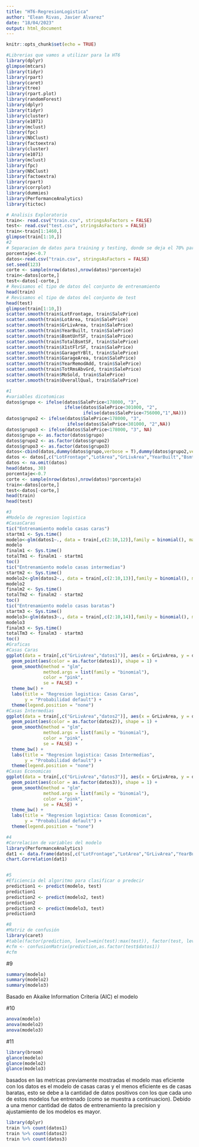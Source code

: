 ```yaml
---
title: "HT6-RegresionLogistica"
author: "Elean Rivas, Javier Alvarez"
date: "18/04/2023"
output: html_document
---
```

  
```r
knitr::opts_chunk$set(echo = TRUE)
```

```r
#Librerias que vamos a utilizar para la HT6
library(dplyr)
glimpse(mtcars)
library(tidyr)
library(rpart)
library(caret)
library(tree)
library(rpart.plot)
library(randomForest)
library(dplyr)
library(tidyr)
library(cluster)
library(e1071)
library(mclust)
library(fpc)
library(NbClust)
library(factoextra)
library(cluster)
library(e1071)
library(mclust)
library(fpc)
library(NbClust)
library(factoextra)
library(rpart)
library(corrplot)
library(dummies)
library(PerformanceAnalytics)
library(tictoc)
```

```r
# Analisis Exploratorio
train<- read.csv("train.csv", stringsAsFactors = FALSE)
test<- read.csv("test.csv", stringsAsFactors = FALSE)
train<-train[1:1460,]
glimpse(train[1:10,])
#2
# Separacion de datos para training y testing, donde se deja el 70% para training y el 30% para testing
porcentaje<-0.7
datos<-read.csv("train.csv", stringsAsFactors = FALSE)
set.seed(123)
corte <- sample(nrow(datos),nrow(datos)*porcentaje)
train<-datos[corte,]
test<-datos[-corte,]
# Revisamos el tipo de datos del conjunto de entrenamiento
head(train)
# Revisamos el tipo de datos del conjunto de test
head(test)
glimpse(train[1:10,])
scatter.smooth(train$LotFrontage, train$SalePrice)
scatter.smooth(train$LotArea, train$SalePrice)
scatter.smooth(train$GrLivArea, train$SalePrice)
scatter.smooth(train$YearBuilt, train$SalePrice)
scatter.smooth(train$BsmtUnfSF, train$SalePrice)
scatter.smooth(train$TotalBsmtSF, train$SalePrice)
scatter.smooth(train$X1stFlrSF, train$SalePrice)
scatter.smooth(train$GarageYrBlt, train$SalePrice)
scatter.smooth(train$GarageArea, train$SalePrice)
scatter.smooth(train$YearRemodAdd, train$SalePrice)
scatter.smooth(train$TotRmsAbvGrd, train$SalePrice)
scatter.smooth(train$MoSold, train$SalePrice)
scatter.smooth(train$OverallQual, train$SalePrice)

#1
#variables dicotomicas
datos$grupo <- ifelse(datos$SalePrice<178000, "3", 
                      ifelse(datos$SalePrice<301000, "2",
                             ifelse(datos$SalePrice<756000,"1",NA)))
datos$grupo2 <- ifelse(datos$SalePrice<178000, "3", 
                       ifelse(datos$SalePrice<301000, "2",NA))
datos$grupo3 <- ifelse(datos$SalePrice<178000, "3", NA)
datos$grupo <- as.factor(datos$grupo)
datos$grupo2 <- as.factor(datos$grupo2)
datos$grupo3 <- as.factor(datos$grupo3)
datos<-cbind(datos,dummy(datos$grupo,verbose = T),dummy(datos$grupo2,verbose = T), dummy(datos$grupo3,verbose = T))
datos <- datos[,c("LotFrontage","LotArea","GrLivArea","YearBuilt","BsmtUnfSF","TotalBsmtSF","X1stFlrSF","GarageYrBlt","GarageArea","YearRemodAdd", "SalePrice", "datos1","datos2","datos3")]
datos <- na.omit(datos)
head(datos, 30)
porcentaje<-0.7
corte <- sample(nrow(datos),nrow(datos)*porcentaje)
train<-datos[corte,]
test<-datos[-corte,]
head(train)
head(test)

#3
#Modelo de regresion logistica
#CasasCaras
tic("Entrenamiento modelo casas caras")
startm1 <- Sys.time()
modelo<-glm(datos1~., data = train[,c(2:10,12)],family = binomial(), maxit=100)
modelo
finalm1 <- Sys.time()
totalTm1 <- finalm1 - startm1
toc()
tic("Entrenamiento modelo casas intermedias")
startm2 <- Sys.time()
modelo2<-glm(datos2~., data = train[,c(2:10,13)],family = binomial(), maxit=100)
modelo2
finalm2 <- Sys.time()
totalTm2 <- finalm2 - startm2
toc()
tic("Entrenamiento modelo casas baratas")
startm3 <- Sys.time()
modelo3<-glm(datos3~., data = train[,c(2:10,14)],family = binomial(), maxit=100)
modelo3
finalm3 <- Sys.time()
totalTm3 <- finalm3 - startm3
toc()
#Graficas
#Casas Caras
ggplot(data = train[,c("GrLivArea","datos1")], aes(x = GrLivArea, y = datos1)) +
  geom_point(aes(color = as.factor(datos1)), shape = 1) + 
  geom_smooth(method = "glm",
              method.args = list(family = "binomial"),
              color = "pink",
              se = FALSE) +
  theme_bw() +
  labs(title = "Regresion logistica: Casas Caras",
       y = "Probabilidad default") +
  theme(legend.position = "none")
#Casas Intermedias
ggplot(data = train[,c("GrLivArea","datos2")], aes(x = GrLivArea, y = datos2)) +
  geom_point(aes(color = as.factor(datos2)), shape = 1) + 
  geom_smooth(method = "glm",
              method.args = list(family = "binomial"),
              color = "pink",
              se = FALSE) +
  theme_bw() +
  labs(title = "Regresion logistica: Casas Intermedias",
       y = "Probabilidad default") +
  theme(legend.position = "none")
#Casas Economicas
ggplot(data = train[,c("GrLivArea","datos3")], aes(x = GrLivArea, y = datos3)) +
  geom_point(aes(color = as.factor(datos3)), shape = 1) + 
  geom_smooth(method = "glm",
              method.args = list(family = "binomial"),
              color = "pink",
              se = FALSE) +
  theme_bw() +
  labs(title = "Regresion logistica: Casas Economicas",
       y = "Probabilidad default") +
  theme(legend.position = "none")

#4
#Correlacion de variables del modelo 
library(PerformanceAnalytics)
dat1 <- data.frame(datos[,c("LotFrontage","LotArea","GrLivArea","YearBuilt","BsmtUnfSF","TotalBsmtSF","X1stFlrSF","GarageYrBlt","GarageArea","YearRemodAdd", "SalePrice")])
chart.Correlation(dat1)


#5
#Eficiencia del algoritmo para clasificar o predecir 
prediction1 <- predict(modelo, test)
prediction1
prediction2 <- predict(modelo2, test)
prediction2
prediction3 <- predict(modelo3, test)
prediction3

#8
#Matriz de confusión
library(caret)
#table(factor(prediction, levels=min(test):max(test)), factor(test, levels=min(test):max(test)))
#cfm <- confusionMatrix(prediction,as.factor(test$datos1))
#cfm
```


#9
```r
summary(modelo)
summary(modelo2)
summary(modelo3)
```

Basado en Akaike Information Criteria (AIC) el modelo 


#10
```r
anova(modelo)
anova(modelo2)
anova(modelo3)
```

#11
```r
library(broom)
glance(modelo)
glance(modelo2)
glance(modelo3)
```


basados en las metricas previamente mostradas el modelo mas eficiente con los datos es el modelo de casas caras y el menos eficiente es de casas baratas, esto se debe a la cantidad de datos positivos con los que cada uno de estos modelos fue entrenado (como se muestra a continuacion). Debido a una menor cantidad de datos de entrenamiento la precision y ajustamiento de los modelos es mayor. 


```r
library(dplyr)
train %>% count(datos1)
train %>% count(datos2)
train %>% count(datos3)
```

